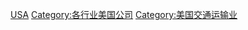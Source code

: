 [[Category:各國交通運輸公司|USA]]
[[Category:各行业美国公司|Category:各行业美国公司]]
[[Category:美国交通运输业|Category:美国交通运输业]]